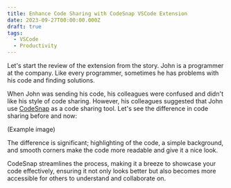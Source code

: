 ```yaml
---
title: Enhance Code Sharing with CodeSnap VSCode Extension
date: 2023-09-27T00:00:00.000Z
draft: true
tags:
  - VSCode
  - Productivity
---
```


Let's start the review of the extension from the story. John is a programmer at the company. Like every programmer, sometimes he has problems with his code and finding solutions.

When John was sending his code, his colleagues were confused and didn't like his style of code sharing. However, his colleagues suggested that John use [CodeSnap]() as a code sharing tool. Let's see the difference in code sharing before and now:

(Example image)

The difference is significant; highlighting of the code, a simple background, and smooth corners make the code more readable and give it a nice look.

CodeSnap streamlines the process, making it a breeze to showcase your code effectively, ensuring it not only looks better but also becomes more accessible for others to understand and collaborate on.
